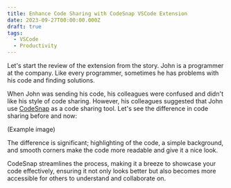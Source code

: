 ```yaml
---
title: Enhance Code Sharing with CodeSnap VSCode Extension
date: 2023-09-27T00:00:00.000Z
draft: true
tags:
  - VSCode
  - Productivity
---
```


Let's start the review of the extension from the story. John is a programmer at the company. Like every programmer, sometimes he has problems with his code and finding solutions.

When John was sending his code, his colleagues were confused and didn't like his style of code sharing. However, his colleagues suggested that John use [CodeSnap]() as a code sharing tool. Let's see the difference in code sharing before and now:

(Example image)

The difference is significant; highlighting of the code, a simple background, and smooth corners make the code more readable and give it a nice look.

CodeSnap streamlines the process, making it a breeze to showcase your code effectively, ensuring it not only looks better but also becomes more accessible for others to understand and collaborate on.
